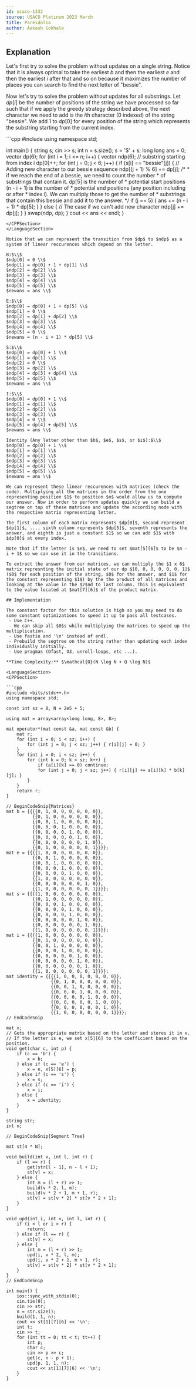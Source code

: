 ```yaml
---
id: usaco-1332
source: USACO Platinum 2023 March
title: Pareidolia
author: Aakash Gokhale
---
```


## Explanation

Let's first try to solve the problem without updates on a single string.
Notice that it is always optimal to take the earliest $b$ and then the earliest $e$ and then the earliest $i$ after that and so on because it maximizes the number of places you can search to find the next letter of "bessie".

Now let's try to solve the problem without updates for all substrings.
Let $dp[i]$ be the number of positions of the string we have processed so far such that if we apply the greedy strategy described above, the next character we need to add is the $i$th character ($0$ indexed) of the string "bessie". We add $1$ to $dp[0]$ for every position of the string which represents the substring starting from the current index.

<LanguageSection>
<CPPSection>
```cpp
#include <bits/stdc++.h>
using namespace std;

int main() {
	string s;
	cin >> s;
	int n = s.size();
	s = '$' + s;
	long long ans = 0;
	vector<long long> dp(6);
	for (int i = 1; i <= n; i++) {
		vector<long long> ndp(6);
		// substring starting from index i
		dp[0]++;
		for (int j = 0; j < 6; j++) {
			if (s[i] == "bessie"[j]) {
				// Adding new character to our bessie sequence
				ndp[(j + 1) % 6] += dp[j];
				/*
				 * if we reach the end of a bessie, we need to count the number
				 * of substrings that contain it. dp[5] is the number of
				 * potential start positions (n - i + 1) is the number of
				 * potential end positions (any position including or after
				 * index i). We can multiply those to get the number of
				 * substrings that contain this bessie and add it to the answer.
				 */
				if (j == 5) { ans += (n - i + 1) * dp[5]; }
			} else {
				// The case if we can't add new character
				ndp[j] += dp[j];
			}
		}
		swap(ndp, dp);
	}
	cout << ans << endl;
}
```
</CPPSection>
</LanguageSection>

Notice that we can represent the transition from $dp$ to $ndp$ as a system of linear reccurences which depend on the letter.

B:$\\$
$ndp[0] = 0 \\$
$ndp[1] = dp[0] + 1 + dp[1] \\$
$ndp[2] = dp[2] \\$
$ndp[3] = dp[3] \\$
$ndp[4] = dp[4] \\$
$ndp[5] = dp[5] \\$
$newans = ans \\$

E:$\\$
$ndp[0] = dp[0] + 1 + dp[5] \\$
$ndp[1] = 0 \\$
$ndp[2] = dp[1] + dp[2] \\$
$ndp[3] = dp[3] \\$
$ndp[4] = dp[4] \\$
$ndp[5] = 0 \\$
$newans = (n - i + 1) * dp[5] \\$

S:$\\$
$ndp[0] = dp[0] + 1 \\$
$ndp[1] = dp[1] \\$
$ndp[2] = 0 \\$
$ndp[3] = dp[2] \\$
$ndp[4] = dp[3] + dp[4] \\$
$ndp[5] = dp[5] \\$
$newans = ans \\$

I:$\\$
$ndp[0] = dp[0] + 1 \\$
$ndp[1] = dp[1] \\$
$ndp[2] = dp[2] \\$
$ndp[3] = dp[3] \\$
$ndp[4] = 0 \\$
$ndp[5] = dp[4] + dp[5] \\$
$newans = ans \\$

Identity (Any letter other than $b$, $e$, $s$, or $i$):$\\$
$ndp[0] = dp[0] + 1 \\$
$ndp[1] = dp[1] \\$
$ndp[2] = dp[2] \\$
$ndp[3] = dp[3] \\$
$ndp[4] = dp[4] \\$
$ndp[5] = dp[5] \\$
$newans = ans \\$

We can represent these linear reccurences with matrices (check the code). Multiplying all the matrices in the order from the one representing position $1$ to position $n$ would allow us to compute our answer. Now in order to perform updates quickly we can build a segtree on top of these matrices and update the according node with the respective matrix representing letter.

The first column of each matrix represents $dp[0]$, second represent $dp[1]$, ..., sixth column represents $dp[5]$, seventh represents the answer, and eighth is just a constant $1$ so we can add $1$ with $dp[0]$ at every index.

Note that if the letter is $e$, we need to set $mat[5][6]$ to be $n - i + 1$ so we can use it in the transitions.

To extract the answer from our matrices, we can multiply the $1 x 6$ matrix represnting the initial state of our dp $[0, 0, 0, 0, 0, 0, 1]$ ($0$ for each position of the string, $0$ for the answer, and $1$ for the constant representing $1$) by the the product of all matrices and looking at the value in the $2$nd to last column. This is equivalent to the value located at $mat[7][6]$ of the product matrix.

## Implementation

The constant factor for this solution is high so you may need to do some constant optimizations to speed it up to pass all testcases.
 - Use C++.
 - We can skip all $0$s while multiplying the matrices to speed up the multiplication.
 - Use fastio and '\n' instead of endl.
 - Prebuild the segtree on the string rather than updating each index individually initially.
 - Use pragmas (Ofast, O3, unroll-loops, etc ...).

**Time Complexity:** $\mathcal{O}(N \log N + Q \log N)$

<LanguageSection>
<CPPSection>

```cpp
#include <bits/stdc++.h>
using namespace std;

const int sz = 8, N = 2e5 + 5;

using mat = array<array<long long, 8>, 8>;

mat operator*(mat const &a, mat const &b) {
	mat r;
	for (int i = 0; i < sz; i++) {
		for (int j = 0; j < sz; j++) { r[i][j] = 0; }
	}
	for (int i = 0; i < sz; i++) {
		for (int k = 0; k < sz; k++) {
			if (a[i][k] == 0) continue;
			for (int j = 0; j < sz; j++) { r[i][j] += a[i][k] * b[k][j]; }
		}
	}
	return r;
}

// BeginCodeSnip{Matrices}
mat b = {{{{0, 1, 0, 0, 0, 0, 0, 0}},
          {{0, 1, 0, 0, 0, 0, 0, 0}},
          {{0, 0, 1, 0, 0, 0, 0, 0}},
          {{0, 0, 0, 1, 0, 0, 0, 0}},
          {{0, 0, 0, 0, 1, 0, 0, 0}},
          {{0, 0, 0, 0, 0, 1, 0, 0}},
          {{0, 0, 0, 0, 0, 0, 1, 0}},
          {{0, 1, 0, 0, 0, 0, 0, 1}}}};
mat e = {{{{1, 0, 0, 0, 0, 0, 0, 0}},
          {{0, 0, 1, 0, 0, 0, 0, 0}},
          {{0, 0, 1, 0, 0, 0, 0, 0}},
          {{0, 0, 0, 1, 0, 0, 0, 0}},
          {{0, 0, 0, 0, 1, 0, 0, 0}},
          {{1, 0, 0, 0, 0, 0, 0, 0}},
          {{0, 0, 0, 0, 0, 0, 1, 0}},
          {{1, 0, 0, 0, 0, 0, 0, 1}}}};
mat s = {{{{1, 0, 0, 0, 0, 0, 0, 0}},
          {{0, 1, 0, 0, 0, 0, 0, 0}},
          {{0, 0, 0, 1, 0, 0, 0, 0}},
          {{0, 0, 0, 0, 1, 0, 0, 0}},
          {{0, 0, 0, 0, 1, 0, 0, 0}},
          {{0, 0, 0, 0, 0, 1, 0, 0}},
          {{0, 0, 0, 0, 0, 0, 1, 0}},
          {{1, 0, 0, 0, 0, 0, 0, 1}}}};
mat i = {{{{1, 0, 0, 0, 0, 0, 0, 0}},
          {{0, 1, 0, 0, 0, 0, 0, 0}},
          {{0, 0, 1, 0, 0, 0, 0, 0}},
          {{0, 0, 0, 1, 0, 0, 0, 0}},
          {{0, 0, 0, 0, 0, 1, 0, 0}},
          {{0, 0, 0, 0, 0, 1, 0, 0}},
          {{0, 0, 0, 0, 0, 0, 1, 0}},
          {{1, 0, 0, 0, 0, 0, 0, 1}}}};
mat identity = {{{{1, 0, 0, 0, 0, 0, 0, 0}},
                 {{0, 1, 0, 0, 0, 0, 0, 0}},
                 {{0, 0, 1, 0, 0, 0, 0, 0}},
                 {{0, 0, 0, 1, 0, 0, 0, 0}},
                 {{0, 0, 0, 0, 1, 0, 0, 0}},
                 {{0, 0, 0, 0, 0, 1, 0, 0}},
                 {{0, 0, 0, 0, 0, 0, 1, 0}},
                 {{1, 0, 0, 0, 0, 0, 0, 1}}}};
// EndCodeSnip

mat x;
// Gets the appropriate matrix based on the letter and stores it in x.
// If the letter is e, we set x[5][6] to the coefficient based on the position.
void get(char c, int p) {
	if (c == 'b') {
		x = b;
	} else if (c == 'e') {
		x = e, x[5][6] = p;
	} else if (c == 's') {
		x = s;
	} else if (c == 'i') {
		x = i;
	} else {
		x = identity;
	}
}

string str;
int n;

// BeginCodeSnip{Segment Tree}

mat st[4 * N];

void build(int v, int l, int r) {
	if (l == r) {
		get(str[l - 1], n - l + 1);
		st[v] = x;
	} else {
		int m = (l + r) >> 1;
		build(v * 2, l, m);
		build(v * 2 + 1, m + 1, r);
		st[v] = st[v * 2] * st[v * 2 + 1];
	}
}

void upd(int i, int v, int l, int r) {
	if (i < l or i > r) {
		return;
	} else if (l == r) {
		st[v] = x;
	} else {
		int m = (l + r) >> 1;
		upd(i, v * 2, l, m);
		upd(i, v * 2 + 1, m + 1, r);
		st[v] = st[v * 2] * st[v * 2 + 1];
	}
}
// EndCodeSnip

int main() {
	ios::sync_with_stdio(0);
	cin.tie(0);
	cin >> str;
	n = str.size();
	build(1, 1, n);
	cout << st[1][7][6] << '\n';
	int t;
	cin >> t;
	for (int tt = 0; tt < t; tt++) {
		int p;
		char c;
		cin >> p >> c;
		get(c, n - p + 1);
		upd(p, 1, 1, n);
		cout << st[1][7][6] << '\n';
	}
}
```

</CPPSection>
</LanguageSection>
